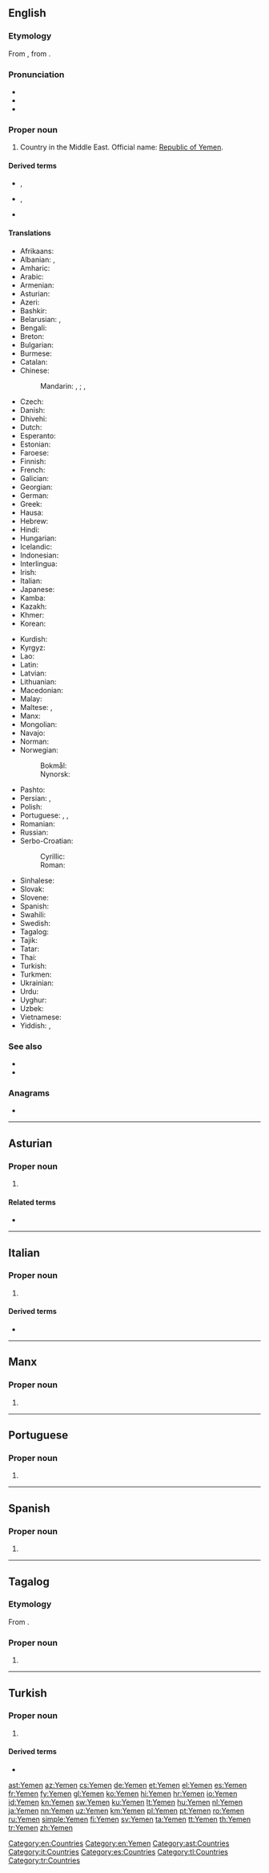 {{also|yemen|yémen|Ýemen|Yémen|Yəmən}}
==English==
{{wikipedia}}

===Etymology===
From {{etyl|ar|en}} {{m|ar|اَلْيَمَن}}, from {{etyl|sem-pro|en}} {{m|sem-pro|*yamīn-||right; right hand}}.

===Pronunciation===
* {{IPA|/ˈjɛmən/|lang=en}}
* {{audio|En-us-Yemen.ogg|Audio (US)|lang=en}}
* {{rhymes|ɛmən|lang=en}}

===Proper noun===
{{en-proper noun}}

# Country in the Middle East. Official name: [[Republic of Yemen]].

====Derived terms====
* {{l|en|North Yemen}}, {{l|en|Yemen Arab Republic}}
* {{l|en|South Yemen}}, {{l|en|People's Democratic Republic of Yemen}}
* {{l|en|Yemeni}}

====Translations====
{{trans-top|Republic of Yemen}}
* Afrikaans: {{t|af|Jemen}}
* Albanian: {{t|sq|Jemen|m}} {{qualifier|indefinite}}, {{t+|sq|Jemeni|m}}
* Amharic: {{t|am|የመን|sc=Ethi}}
* Arabic: {{t|ar|اَلْيَمَن|m|f}}
* Armenian: {{t|hy|Եմեն}}
* Asturian: {{t+|ast|Yemen|m}}
* Azeri: {{t+|az|Yəmən}}
* Bashkir: {{t|ba|Йәмән|tr=Yəmən|sc=Cyrl}}
* Belarusian: {{t|be|Е́мен|m|sc=Cyrl}}, {{t|be|Е́мэн|m|sc=Cyrl}}
* Bengali: {{t|bn|ইয়েমেন|sc=Beng}}
* Breton: {{t|br|Yemen}}
* Bulgarian: {{t|bg|Йе́мен|m}}
* Burmese: {{t|my|ယီမင်|sc=Mymr}}
* Catalan: {{t+|ca|Iemen|m}}
* Chinese:
*: Mandarin: {{t+|cmn|也門|sc=Hani}}, {{t+|cmn|也门|tr=Yěmén|sc=Hani}}; {{qualifier|Taiwan}} {{t|cmn|葉門|sc=Hani}}, {{t|cmn|叶门|tr=Yèmén|sc=Hani}}
* Czech: {{t+|cs|Jemen|m}}
* Danish: {{t|da|Yemen}}
* Dhivehi: {{t|dv|ޔަމަން|sc=Thaa}}
* Dutch: {{t+|nl|Jemen}}
* Esperanto: {{t|eo|Jemeno}}
* Estonian: {{t+|et|Jeemen}}
* Faroese: {{t|fo|Jemen|n}}
* Finnish: {{t+|fi|Jemen}}
* French: {{t+|fr|Yémen|m}}
* Galician: {{t+|gl|Iemen|m}}
* Georgian: {{t|ka|იემენი}}
* German: {{t+|de|Jemen|m}}
* Greek: {{t+|el|Υεμένη|f}}
* Hausa: {{t|ha|Yamal|f|alt=Yamàl}}
* Hebrew: {{t|he|תֵּימָן|f|tr=teimán}}
* Hindi: {{t+|hi|यमन}}
* Hungarian: {{t+|hu|Jemen}}
* Icelandic: {{t+|is|Jemen|n}}
* Indonesian: {{t+|id|Yaman}}
* Interlingua: {{t|ia|Yemen}}
* Irish: {{t|ga|Éimin}}
* Italian: {{t|it|Yemen|m}}
* Japanese: {{t|ja|イエメン|tr=Iemen}}
* Kamba: {{t|kam|Yemen}}
* Kazakh: {{t|kk|Йемен|sc=Cyrl}}
* Khmer: {{t|km|យេមែន|tr=yeimɛɛn|sc=Khmr}}
* Korean: {{t|ko|^예멘|sc=Hang}}
{{trans-mid}}
* Kurdish: {{t+|ku|Yemen}}
* Kyrgyz: {{t|ky|Йемен|sc=Cyrl}}
* Lao: {{t|lo|ເຢເມັນ|sc=Laoo}}
* Latin: {{t|la|Iemenia}}
* Latvian: {{t+|lv|Jemena|f}}
* Lithuanian: {{t+|lt|Jemenas|m}}
* Macedonian: {{t+|mk|Је́мен|m|tr=Jémen}}
* Malay: {{t|ms|Yaman}}
* Maltese: {{t|mt|Jemen}}, {{t|mt|Jemen}}
* Manx: {{t|gv|Yeamen|f|alt=Yn Yeamen}}
* Mongolian: {{t+|mn|Йемен|sc=Cyrl}}
* Navajo: {{t|nv|Shádiʼááhjí Ásáí bikéyah}}
* Norman: {{t|nrf|Yemen|m}}
* Norwegian:
*: Bokmål: {{t+|nb|Jemen}}
*: Nynorsk: {{t+|nn|Jemen}}
* Pashto: {{t+|ps|يمن|tr=yaman|sc=ps-Arab}}
* Persian: {{t+|fa|یمن|tr=yaman}}, {{t+|fa|هاماوران|tr=hâmâvarân|sc=fa-Arab}}
* Polish: {{t+|pl|Jemen|m-in}}
* Portuguese: {{t+|pt|Iémen|m}} {{qualifier|Portugal}}, {{t+|pt|Iêmen|m}} {{qualifier|Brazil}}, {{t+|pt|Yemen|m}}
* Romanian: {{t+|ro|Yemen|n}}
* Russian: {{t+|ru|Йе́мен|m|tr=Jémɛn}}
* Serbo-Croatian:
*: Cyrillic: {{t|sh|Јемен|m}}
*: Roman: {{t+|sh|Jemen|m}}
* Sinhalese: {{t|si|යේමනය|sc=Sinh}}
* Slovak: {{t+|sk|Jemen|m}}
* Slovene: {{t+|sl|Jémen|m}}
* Spanish: {{t+|es|Yemen|m}}
* Swahili: {{t+|sw|Yemen}}
* Swedish: {{t+|sv|Jemen}}
* Tagalog: {{t|tl|Yemen}}
* Tajik: {{t|tg|Яман|sc=Cyrl}}
* Tatar: {{t|tt|Йәмән|sc=Cyrl}}
* Thai: {{t+|th|เยเมน|sc=Thai}}
* Turkish: {{t+|tr|Yemen}}
* Turkmen: {{t|tk|Ýemen}}
* Ukrainian: {{t+|uk|Є́мен|m}}
* Urdu: {{t|ur|یمن|tr=yaman}}
* Uyghur: {{t|ug|يەمەن|sc=ug-Arab}}
* Uzbek: {{t+|uz|Yaman}}
* Vietnamese: {{t|vi|Y-ê-men}}
* Yiddish: {{t|yi|תּימן|tr=teymen}}, {{t|yi|יעמען}}
{{trans-bottom}}

===See also===
* {{l|en|Sanaa}}
* {{l|en|Appendix:Countries of the world|Countries of the world}}

===Anagrams===
* {{l|en|enemy}}

[[Category:en:Countries]]
[[Category:en:Yemen]]

----

==Asturian==
{{wikipedia|lang=ast}}

===Proper noun===
{{ast-proper noun|m}}

# {{l|en|Yemen}} {{gloss|republic of Yemen}}

====Related terms====
* {{l|ast|portugués}}
[[Category:ast:Countries]]

----

==Italian==
{{wikipedia|lang=it}}

===Proper noun===
{{it-proper noun|m}}

# {{l|en|Yemen}}

====Derived terms====
* {{l|it|yemenita}}

[[Category:it:Countries]]

----

==Manx==

===Proper noun===
{{head|gv|proper noun|g=f|head=Yn Yemen}}

# {{alternative form of|Yeaman|lang=gv}}

----

==Portuguese==

===Proper noun===
{{pt-proper noun|m}}

# {{alternative form of|Iémen|lang=pt}}

----

==Spanish==
{{wikipedia|lang=es}}

===Proper noun===
{{es-proper noun|m}}

# {{l|en|Yemen}}

[[Category:es:Countries]]

----

==Tagalog==

===Etymology===
From {{etyl|es|tl}} {{m|es|Yemen||Yemen}}.

===Proper noun===
{{head|tl|proper noun}}

# {{l|en|Yemen}}

[[Category:tl:Countries]]

----

==Turkish==

===Proper noun===
{{tr-proper noun}}

# {{l|en|Yemen}}

====Derived terms====
* {{l|tr|Yemenli}}

[[Category:tr:Countries]]

[[ast:Yemen]]
[[az:Yemen]]
[[cs:Yemen]]
[[de:Yemen]]
[[et:Yemen]]
[[el:Yemen]]
[[es:Yemen]]
[[fr:Yemen]]
[[fy:Yemen]]
[[gl:Yemen]]
[[ko:Yemen]]
[[hi:Yemen]]
[[hr:Yemen]]
[[io:Yemen]]
[[id:Yemen]]
[[kn:Yemen]]
[[sw:Yemen]]
[[ku:Yemen]]
[[lt:Yemen]]
[[hu:Yemen]]
[[nl:Yemen]]
[[ja:Yemen]]
[[nn:Yemen]]
[[uz:Yemen]]
[[km:Yemen]]
[[pl:Yemen]]
[[pt:Yemen]]
[[ro:Yemen]]
[[ru:Yemen]]
[[simple:Yemen]]
[[fi:Yemen]]
[[sv:Yemen]]
[[ta:Yemen]]
[[tt:Yemen]]
[[th:Yemen]]
[[tr:Yemen]]
[[zh:Yemen]]